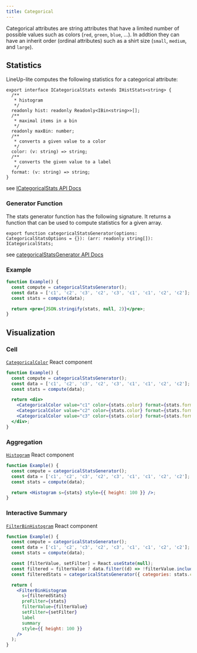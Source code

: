 ```yaml
---
title: Categorical
---
```


Categorical attributes are string attributes that have a limited number of possible values such as colors (`red`, `green`, `blue`, ...).
In addtion they can have an inherit order (ordinal attributes) such as a shirt size (`small`, `medium`, and `large`).

## Statistics

LineUp-lite computes the following statistics for a categorical attribute:

```tsx
export interface ICategoricalStats extends IHistStats<string> {
  /**
   * histogram
   */
  readonly hist: readonly Readonly<IBin<string>>[];
  /**
   * maximal items in a bin
   */
  readonly maxBin: number;
  /**
   * converts a given value to a color
   */
  color: (v: string) => string;
  /**
   * converts the given value to a label
   */
  format: (v: string) => string;
}
```

see [ICategoricalStats API Docs](/api/components/interfaces/icategoricalstats.html)

### Generator Function

The stats generator function has the following signature. It returns a function that can be used to compute statistics for a given array.

```tsx
export function categoricalStatsGenerator(options: CategoricalStatsOptions = {}): (arr: readonly string[]): ICategoricalStats;
```

see [categoricalStatsGenerator API Docs](/api/components/modules.html#categoricalstatsgenerator)

### Example

```jsx live
function Example() {
  const compute = categoricalStatsGenerator();
  const data = ['c1', 'c2', 'c3', 'c2', 'c3', 'c1', 'c1', 'c2', 'c2'];
  const stats = compute(data);

  return <pre>{JSON.stringify(stats, null, 2)}</pre>;
}
```

## Visualization

### Cell

[`CategoricalColor`](/api/components/modules.html#categoricalcolor) React component

```jsx live
function Example() {
  const compute = categoricalStatsGenerator();
  const data = ['c1', 'c2', 'c3', 'c2', 'c3', 'c1', 'c1', 'c2', 'c2'];
  const stats = compute(data);

  return <div>
    <CategoricalColor value="c1" color={stats.color} format={stats.format} />
    <CategoricalColor value="c2" color={stats.color} format={stats.format} />
    <CategoricalColor value="c3" color={stats.color} format={stats.format} />
  </div>;
}
```

### Aggregation

[`Histogram`](/api/components/modules.html#histogram) React component

```jsx live
function Example() {
  const compute = categoricalStatsGenerator();
  const data = ['c1', 'c2', 'c3', 'c2', 'c3', 'c1', 'c1', 'c2', 'c2'];
  const stats = compute(data);

  return <Histogram s={stats} style={{ height: 100 }} />;
}
```

### Interactive Summary

[`FilterBinHistogram`](/api/components/modules.html#filterbinhistogram) React component

```jsx live
function Example() {
  const compute = categoricalStatsGenerator();
  const data = ['c1', 'c2', 'c3', 'c2', 'c3', 'c1', 'c1', 'c2', 'c2'];
  const stats = compute(data);

  const [filterValue, setFilter] = React.useState(null);
  const filtered = filterValue ? data.filter((d) => !filterValue.includes(d)) : data;
  const filteredStats = categoricalStatsGenerator({ categories: stats.categories })(filtered);

  return (
    <FilterBinHistogram
      s={filteredStats}
      preFilter={stats}
      filterValue={filterValue}
      setFilter={setFilter}
      label
      summary
      style={{ height: 100 }}
    />
  );
}
```
